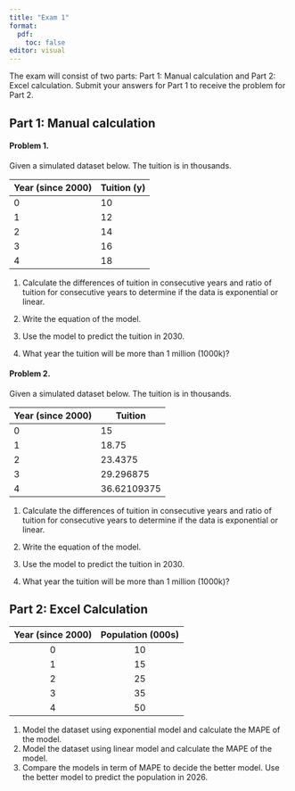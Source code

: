 ```yaml
---
title: "Exam 1"
format: 
  pdf:
    toc: false
editor: visual
---
```


The exam will consist of two parts: Part 1: Manual calculation and Part 2: Excel calculation. Submit your answers for Part 1 to receive the problem for Part 2. 

## Part 1: Manual calculation

#### Problem 1. 

Given a simulated dataset below. The tuition is in thousands. 

| Year (since 2000) | Tuition (y) |
|------|---------|
| 0 | 10         |
| 1 |  12       |
| 2 |  14       |
| 3 |  16     |
| 4 |  18       |


1. Calculate the differences  of tuition in consecutive years and ratio of tuition for consecutive years to determine if the data is exponential or linear.

2. Write the equation of the model. 

3. Use the model to predict the tuition in 2030.

4. What year the tuition will be more than 1 million (1000k)?


#### Problem 2. 

Given a simulated dataset below. The tuition is in thousands.

| Year (since 2000) | Tuition |
|------|---------|
| 0 | 15      |
| 1 | 18.75      |
| 2 | 23.4375|
| 3 | 29.296875   |
| 4 | 36.62109375  |


1. Calculate the differences  of tuition in consecutive years and ratio of tuition for consecutive years to determine if the data is exponential or linear.

2. Write the equation of the model. 

3. Use the model to predict the tuition in 2030.

4. What year the tuition will be more than 1 million (1000k)?



## Part 2: Excel Calculation

| Year (since 2000) | Population (000s) |
|:----:|:-----------------:|
| 0 |        10       |
| 1 |        15      |
| 2 |        25       |
| 3 |        35       |
| 4 |        50       |

1. Model the dataset using exponential model and calculate the MAPE of the model. 
2. Model the dataset using linear model and calculate the MAPE of the model. 
3. Compare the models in term of MAPE to decide the better model. Use the better model to predict the population in 2026. 








